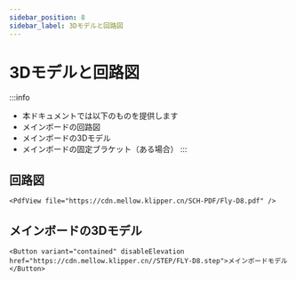 ```yaml
---
sidebar_position: 8
sidebar_label: 3Dモデルと回路図
---
```


# 3Dモデルと回路図

:::info
* 本ドキュメントでは以下のものを提供します
* メインボードの回路図
* メインボードの3Dモデル
* メインボードの固定ブラケット（ある場合）
:::

## 回路図

    <PdfView file="https://cdn.mellow.klipper.cn/SCH-PDF/Fly-D8.pdf" />


## メインボードの3Dモデル

    <Button variant="contained" disableElevation href="https://cdn.mellow.klipper.cn//STEP/FLY-D8.step">メインボードモデル</Button>


